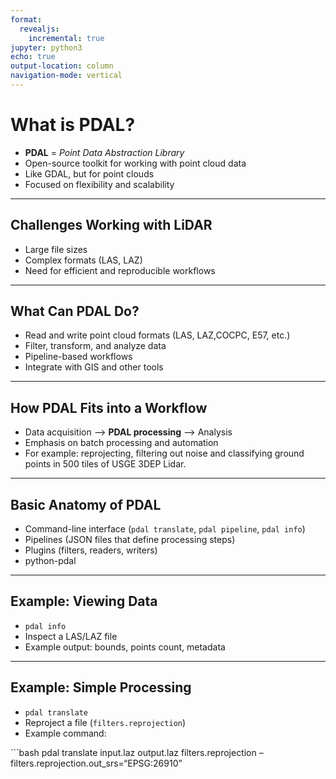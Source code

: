 ```yaml
---
format:
  revealjs:
    incremental: true 
jupyter: python3
echo: true
output-location: column
navigation-mode: vertical
---
```






# What is PDAL?

- **PDAL** = *Point Data Abstraction Library*
- Open-source toolkit for working with point cloud data
- Like GDAL, but for point clouds
- Focused on flexibility and scalability

---

## Challenges Working with LiDAR

- Large file sizes
- Complex formats (LAS, LAZ)
- Need for efficient and reproducible workflows

---


## What Can PDAL Do?

- Read and write point cloud formats (LAS, LAZ,COCPC, E57, etc.)
- Filter, transform, and analyze data
- Pipeline-based workflows
- Integrate with GIS and other tools

---

## How PDAL Fits into a Workflow

- Data acquisition --> **PDAL processing** --> Analysis
- Emphasis on batch processing and automation
- For example: reprojecting, filtering out noise and classifying ground points in 500 tiles of USGE 3DEP Lidar.

---

## Basic Anatomy of PDAL

- Command-line interface (`pdal translate`, `pdal pipeline`, `pdal info`)
- Pipelines (JSON files that define processing steps)
- Plugins (filters, readers, writers)
- python-pdal

---

## Example: Viewing Data

- `pdal info`
- Inspect a LAS/LAZ file
- Example output: bounds, points count, metadata

---

## Example: Simple Processing

- `pdal translate`
- Reproject a file (`filters.reprojection`)
- Example command:

```bash
pdal translate input.laz output.laz filters.reprojection --filters.reprojection.out_srs="EPSG:26910"
